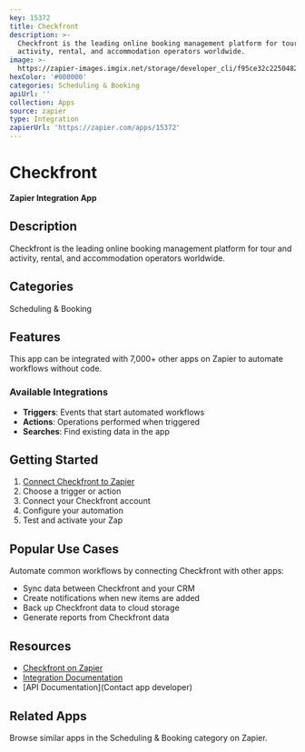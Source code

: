 ```yaml
---
key: 15372
title: Checkfront
description: >-
  Checkfront is the leading online booking management platform for tour and
  activity, rental, and accommodation operators worldwide.
image: >-
  https://zapier-images.imgix.net/storage/developer_cli/f95ce32c2250482868a72704d04aca34.png?auto=format%2Ccompress&ixlib=python-3.0.0&q=50
hexColor: '#000000'
categories: Scheduling & Booking
apiUrl: ''
collection: Apps
source: zapier
type: Integration
zapierUrl: 'https://zapier.com/apps/15372'
---
```

# Checkfront

**Zapier Integration App**

## Description

Checkfront is the leading online booking management platform for tour and activity, rental, and accommodation operators worldwide.

## Categories

Scheduling & Booking

## Features

This app can be integrated with 7,000+ other apps on Zapier to automate workflows without code.

### Available Integrations

- **Triggers**: Events that start automated workflows
- **Actions**: Operations performed when triggered
- **Searches**: Find existing data in the app

## Getting Started

1. [Connect Checkfront to Zapier](https://zapier.com/apps/15372)
2. Choose a trigger or action
3. Connect your Checkfront account
4. Configure your automation
5. Test and activate your Zap

## Popular Use Cases

Automate common workflows by connecting Checkfront with other apps:

- Sync data between Checkfront and your CRM
- Create notifications when new items are added
- Back up Checkfront data to cloud storage
- Generate reports from Checkfront data

## Resources

- [Checkfront on Zapier](https://zapier.com/apps/15372)
- [Integration Documentation](https://zapier.com/apps/15372/integrations)
- [API Documentation](Contact app developer)

## Related Apps

Browse similar apps in the Scheduling & Booking category on Zapier.
